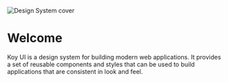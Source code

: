 
<Meta title="Getting Started/Welcome" />

![Design System cover](https://i.gyazo.com/babc5a2a332d3c0a4263d8e4b52e343b.jpeg)

<div style={{ padding: '1rem' }} />

# Welcome

Koy UI is a design system for building modern web applications. It provides a set of reusable components and styles that can be used to build applications that are consistent in look and feel.
